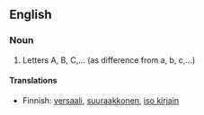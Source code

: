 == English ==

===Noun===
# Letters A, B, C,... (as difference from a, b, c,...)

====Translations====

*Finnish: [[versaali]], [[suuraakkonen]], [[iso kirjain]]